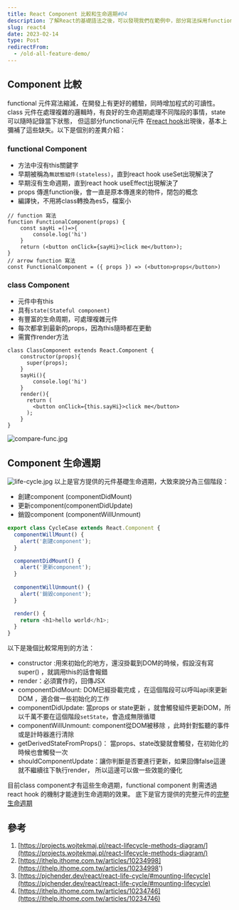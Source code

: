 ```yaml
---
title: React Component 比較和生命週期#04
description: 了解React的基礎語法之後，可以發現我們在範例中，部分寫法採用function方式，部分內容採用class寫法，它們實際上都是JSX的語法，以下就讓我們來了解一下當中的差異。
slug: react4
date: 2023-02-14
type: Post
redirectFrom:
  - /old-all-feature-demo/
---
```



## Component 比較

functional 元件寫法縮減，在開發上有更好的體驗，同時增加程式的可讀性。
class 元件在處理複雜的邏輯時，有良好的生命週期處理不同階段的事情，state可以隨時記錄當下狀態，
但這部分functional元件 在[react hook](https://zh-hant.reactjs.org/docs/hooks-intro.html)出現後，基本上彌補了這些缺失。以下是個別的差異介紹：

### functional Component
- 方法中沒有this關鍵字
- 早期被稱為`無狀態組件(stateless)`，直到react hook useSet出現解決了
- 早期沒有生命週期，直到react hook useEffect出現解決了
- props 傳進function後，會一直是原本傳進來的物件，閉包的概念
- 編譯快，不用將class轉換為es5，檔案小

```js: functional component
// function 寫法
function FunctionalComponent(props) {
    const sayHi =()=>{
        console.log('hi')
    }
    return (<button onClick={sayHi}>click me</button>);
}
// arrow function 寫法
const FunctionalComponent = ({ props }) => (<button>props</button>)
```

### class Component 
- 元件中有this
- 具有`state(Stateful component)`
- 有豐富的生命周期，可處理複雜元件
- 每次都拿到最新的props，因為this隨時都在更動
- 需實作render方法
```js: class component
class ClassComponent extends React.Component {
    constructor(props){
      super(props);
    }
    sayHi(){
        console.log('hi')
    }
    render(){
      return (
        <button onClick={this.sayHi}>click me</button>
      );
    }
}
```
![compare-func.jpg](/images/compare-func.jpg)

## Component 生命週期
![life-cycle.jpg](/images/life-cycle.jpg)
以上是官方提供的元件基礎生命週期，大致來說分為三個階段：
- 創建component (componentDidMount)
- 更新component(componentDidUpdate)
- 銷毀component (componentWillUnmount)

```js
export class CycleCase extends React.Component {
  componentWillMount() {
    alert('創建component');
  }

  componentDidMount() {
    alert('更新component');
  }
  
  componentWillUnmount() {
    alert('銷毀component');
  }

  render() {
    return <h1>hello world</h1>;
  }
}
```
以下是幾個比較常用到的方法：
- constructor :用來初始化的地方，還沒掛載到DOM的時候，假設沒有寫super() ，就調用this的話會報錯
- render：必須實作的，回傳JSX
- componentDidMount: DOM已經掛載完成 ，在這個階段可以呼叫api來更新DOM ，適合做一些初始化的工作
- componentDidUpdate: 當props or state更新 ，就會觸發組件更新DOM，所以千萬不要在這個階段`setState`，會造成無限循環
- componentWillUnmount: component從DOM被移除 ，此時針對監聽的事件或是計時器進行清除
- getDerivedStateFromProps()： 當props、state改變就會觸發，在初始化的時候也會觸發一次
- shouldComponentUpdate：讓你判斷是否要進行更新，如果回傳false這邊就不繼續往下執行render， 所以這邊可以做一些效能的優化

目前class component才有這些生命週期，functional component 則需透過react hook 的機制才能達到生命週期的效果。
底下是官方提供的完整元件的[完整生命週期](https://projects.wojtekmaj.pl/react-lifecycle-methods-diagram/)

## 參考
1. [https://projects.wojtekmaj.pl/react-lifecycle-methods-diagram/](https://projects.wojtekmaj.pl/react-lifecycle-methods-diagram/)
2. [https://ithelp.ithome.com.tw/articles/10234998](https://ithelp.ithome.com.tw/articles/10234998')
3. [https://pjchender.dev/react/react-life-cycle/#mounting-lifecycle](https://pjchender.dev/react/react-life-cycle/#mounting-lifecycle)
4. [https://ithelp.ithome.com.tw/articles/10234746](https://ithelp.ithome.com.tw/articles/10234746)